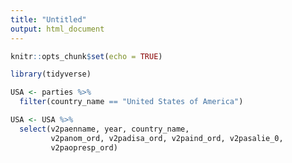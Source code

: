 ```yaml
---
title: "Untitled"
output: html_document
---
```


```r
knitr::opts_chunk$set(echo = TRUE)

library(tidyverse)
```



```r

USA <- parties %>%
  filter(country_name == "United States of America")

USA <- USA %>%
  select(v2paenname, year, country_name, 
         v2panom_ord, v2padisa_ord, v2paind_ord, v2pasalie_0,
         v2paopresp_ord)




```